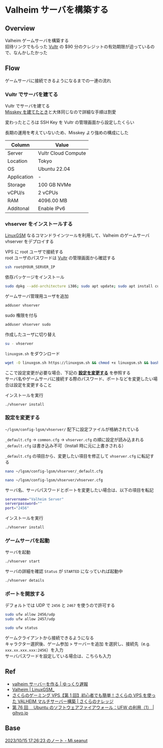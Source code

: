 # Valheim サーバを構築する

## Overview

Valheim ゲームサーバを構築する<br/>
招待リンクでもらった [Vultr](https://www.vultr.com/) の $90 分のクレジットの有効期限が迫っているので、なんかしたかった

## Flow

ゲームサーバに接続できるようになるまでの一連の流れ

### Vultr でサーバを建てる

Vultr でサーバを建てる<br/>
[Misskey を建てたとき](/others/build-misskey-in-vultr)と大体同じなので詳細な手順は割愛

変わったところは SSH Key を Vultr の管理画面から設定したくらい

長期の運用を考えていないため、Misskey より強めの構成にした

| Column      | Value               |
| ----------- | ------------------- |
| Server      | Vultr Cloud Compute |
| Location    | Tokyo               |
| OS          | Ubuntu 22.04        |
| Application | -                   |
| Storage     | 100 GB NVMe         |
| vCPU/s      | 2 vCPUs             |
| RAM         | 4096.00 MB          |
| Additonal   | Enable IPv6         |

### vhserver をインストールする

[LinuxGSM](https://linuxgsm.com/servers/vhserver/) なるコマンドラインツールを利用して、Valheim のゲームサーバ vhserver をデプロイする

VPS に root ユーザで接続する<br/>
root ユーザのパスワードは [Vultr](https://my.vultr.com/) の管理画面から確認する

```bash
ssh root@YOUR_SERVER_IP
```

依存パッケージをインストール

```bash
sudo dpkg --add-architecture i386; sudo apt update; sudo apt install curl wget file tar bzip2 gzip unzip bsdmainutils python3 util-linux ca-certificates binutils bc jq tmux netcat lib32gcc-s1 lib32stdc++6 libsdl2-2.0-0:i386 steamcmd
```

ゲームサーバ管理用ユーザを追加

```bash
adduser vhserver
```

sudo 権限を付与

```bash
adduser vhserver sudo
```

作成したユーザに切り替え

```bash
su - vhserver
```

`linuxgsm.sh` をダウンロード

```bash
wget -O linuxgsm.sh https://linuxgsm.sh && chmod +x linuxgsm.sh && bash linuxgsm.sh vhserver
```

ここで設定変更が必要な場合、下記の **[設定を変更する](#設定を変更する)** を参照する<br/>
サーバ名やゲームサーバに接続する際のパスワード、ポートなどを変更したい場合は設定を変更すること

インストールを実行

```bash
./vhserver install
```

### 設定を変更する

`~/lgsm/config-lgsm/vhserver/` 配下に設定ファイルが格納されている

`_default.cfg` → `common.cfg` → `vhserver.cfg` の順に設定が読み込まれる<br/>
`_default.cfg` は書き込み不可（Install 時に元に上書きされる）

`_default.cfg` の項目から、変更したい項目を修正して `vhserver.cfg` に転記する

```bash
nano ~/lgsm/config-lgsm/vhserver/_default.cfg
```

```bash
nano ~/lgsm/config-lgsm/vhserver/vhserver.cfg
```

サーバ名、サーバパスワードとポートを変更したい場合は、以下の項目を転記

```bash filename="vhserver.cfg"
servername="Valheim Server"
serverpassword=""
port="2456"
```

インストールを実行

```bash
./vhserver install
```

### ゲームサーバを起動

サーバを起動

```bash
./vhserver start
```

サーバの詳細を確認
`Status` が `STARTED` になっていれば起動中

```bash
./vhserver details
```

### ポートを開放する

デフォルトでは UDP で `2456` と `2467` を使うので許可する

```bash
sudo ufw allow 2456/udp
sudo ufw allow 2457/udp
```

```bash
sudo ufw status
```

ゲームクライアントから接続できるようになる<br/>
キャラクター選択後、ゲーム参加 > サーバーを追加 を選択し、接続先（e.g. `xxx.xx.xxx.xxx:2456`）を入力<br/>
サーバパスワードを設定している場合は、こちらも入力

## Ref

- [valheim サーバーを作る | ゆっくり遅報](https://www.yukkuriikouze.com/2021/02/23/4141/)
- [Valheim | LinuxGSM\_](https://linuxgsm.com/servers/vhserver/)
- [さくらのゲーミング VPS【第 1 回】初心者でも簡単！さくらの VPS を使った VALHEIM マルチサーバー構築 | さくらのナレッジ](https://knowledge.sakura.ad.jp/28440/)
- [第 76 回　 Ubuntu のソフトウェアファイアウォール：UFW の利用（1） | gihyo.jp](https://gihyo.jp/admin/serial/01/ubuntu-recipe/0076#sec2_h2)

## Base

[2023/10/15 17:26:23 のノート - Mi.seanut](https://mi.seanut.app/notes/9kuro4es9n)
